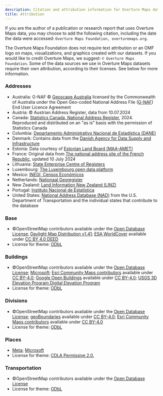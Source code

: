 ```yaml
---
description: Citation and attribution information for Overture Maps data sources, data products, and visualizations created with Overture Maps datasets
title: Attribution
---
```


If you are the author of a publication or research report that uses Overture Maps data, you may choose to add the following citation, including the date the data were accessed: `Overture Maps Foundation, overturemaps.org`. 

The Overture Maps Foundation does not require text attribution or an OMF logo on maps, visualizations, and graphics created with our datasets. If you would like to credit Overture Maps, we suggest: `© Overture Maps Foundation`. Some of the data sources we use in Overture Maps datasets require their own attribution, according to their licenses. See below for more information.

### Addresses
- Australia: G-NAF © [Geoscape Australia](https://geoscape.com.au/) licensed by the Commonwealth of Australia under the Open Geo-coded National Address File ([G-NAF](https://geoscape.com.au/data/g-naf-core/)) End User Licence Agreement
- Austria: © Austrian Address Register, data from 10.07.2024
- Canada: [Statistics Canada, National Address Register](https://www150.statcan.gc.ca/n1/pub/46-26-0002/462600022022001-eng.htm), 2024. Reproduced and distributed on an "as is" basis with the permission of Statistics Canada
- Columbia: [Departamento Administrativo Nacional de Estadística (DANE)](https://www.dane.gov.co/)
- Denmark: Contains data from the [Danish Agency for Data Supply and Infrastructure](https://eng.sdfi.dk/)
- Estonia: Data courtesy of [Estonian Land Board (MAA-AMET)](https://geoportaal.maaamet.ee/eng/)
- France: Original data from [The national address site of the French Republic](https://adresse.data.gouv.fr/), updated 10 July 2024
- Lithuania: [State Enterprise Centre of Registers](https://www.registrucentras.lt/en/)
- Luxembourg: [The Luxembourg open data platform](https://data.public.lu/fr/)
- Mexico: [INEGI, Censos Económicos](https://en.www.inegi.org.mx/default.html)
- Netherlands: [Nationaal Georegister](https://www.nationaalgeoregister.nl/geonetwork/srv/dut/catalog.search#/home)
- New Zealand: [Land Information New Zealand (LINZ)](https://www.linz.govt.nz/)
- Portugal: [Instituto Nacional de Estatística](https://www.ine.pt/xportal/xmain?xpgid=ine_main&xpid=INE)
- United States: [National Address Database (NAD)](https://www.transportation.gov/gis/national-address-database) from the U.S. Department of Transportation and the individual states that contribute to the database

### Base
- ©OpenStreetMap contributors available under the [Open Database License](https://www.openstreetmap.org/copyright); [Daylight Map Distribution v1.41](https://daylightmap.org/); [ESA WorldCover](https://esa-worldcover.org/en/data-access) available under [CC BY 4.0 DEED](https://creativecommons.org/licenses/by/4.0/)
- License for theme: [ODbL](https://opendatacommons.org/licenses/odbl/) 

### Buildings
- ©OpenStreetMap contributors available under the [Open Database License](https://www.openstreetmap.org/copyright); [Microsoft](https://www.microsoft.com/en-us/); [Esri Community Maps contributors](https://communitymaps.arcgis.com/home/) available under [CC BY-4.0](https://creativecommons.org/licenses/by/4.0/); [Google Open Buildings](https://arxiv.org/abs/2107.12283) available under [CC BY-4.0](https://creativecommons.org/licenses/by/4.0/); [USGS 3D Elevation Program Digital Elevation Program](https://www.usgs.gov/3d-elevation-program)
- License for theme: [ODbL](https://opendatacommons.org/licenses/odbl/)

### Divisions
- ©OpenStreetMap contributors available under the [Open Database License](https://www.openstreetmap.org/copyright); [geoBoundaries](https://www.geoboundaries.org/) available under [CC BY-4.0](https://creativecommons.org/licenses/by/4.0/); [Esri Community Maps contributors](https://communitymaps.arcgis.com/home/) available under [CC BY-4.0](https://creativecommons.org/licenses/by/4.0/)
- License for theme: [ODbL](https://opendatacommons.org/licenses/odbl/)

### Places
- [Meta](https://about.meta.com/); [Microsoft](https://www.microsoft.com/en-us/)
- License for theme: [CDLA Permissive 2.0.](https://cdla.dev/permissive-2-0/)

### Transportation
- ©OpenStreetMap contributors available under the [Open Database License](https://www.openstreetmap.org/copyright)
- License for theme: [ODbL](https://opendatacommons.org/licenses/odbl/)





